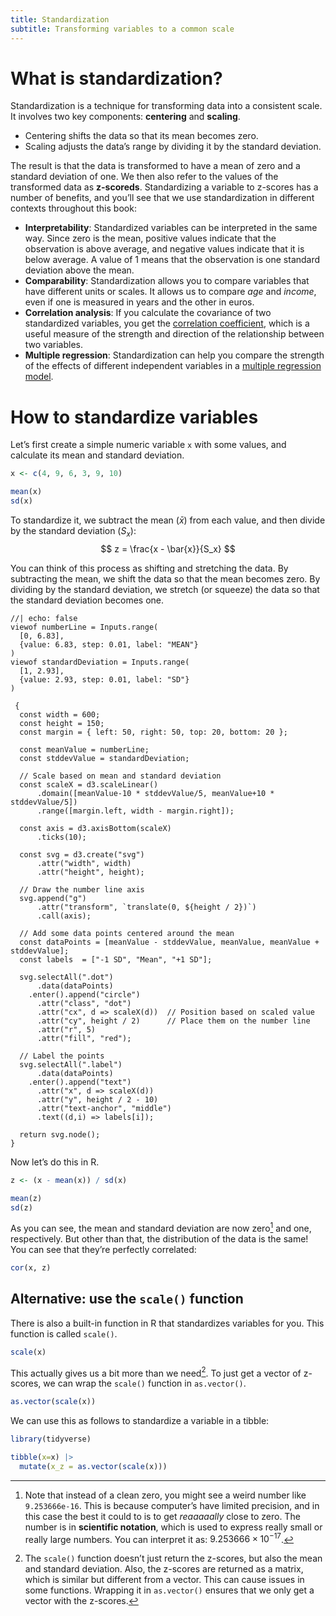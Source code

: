 ```yaml
---
title: Standardization
subtitle: Transforming variables to a common scale
---
```


# What is standardization?

Standardization is a technique for transforming data into a consistent scale. It involves two key components: **centering** and **scaling**.

* Centering shifts the data so that its mean becomes zero.
* Scaling adjusts the data's range by dividing it by the standard deviation.

The result is that the data is transformed to have a mean of zero and a standard deviation of one. 
We then also refer to the values of the transformed data as **z-scoreds**.
Standardizing a variable to z-scores has a number of benefits, and you'll see that we use standardization in different contexts throughout this book:

* **Interpretability**: Standardized variables can be interpreted in the same way. Since zero is the mean, positive values indicate that the observation is above average, and negative values indicate that it is below average. 
A value of 1 means that the observation is one standard deviation above the mean.
* **Comparability**: Standardization allows you to compare variables that have different units or scales. 
It allows us to compare *age* and *income*, even if one is measured in years and the other in euros.
* **Correlation analysis**: If you calculate the covariance of two standardized variables, you get the [correlation coefficient](../concepts/covariance-and-correlation.qmd), which is a useful measure of the strength and direction of the relationship between two variables.
* **Multiple regression**: Standardization can help you compare the strength of the effects of different independent variables in a [multiple regression model](../tests/linear-regression.qmd).


# How to standardize variables

Let's first create a simple numeric variable `x` with some values, and calculate its mean and standard deviation.

```r
x <- c(4, 9, 6, 3, 9, 10)

mean(x)
sd(x)
```

To standardize it, we subtract the mean ($\bar{x}$) from each value, and then divide by the standard deviation ($S_x$):
$$ z = \frac{x - \bar{x}}{S_x} $$

You can think of this process as shifting and stretching the data.
By subtracting the mean, we shift the data so that the mean becomes zero.
By dividing by the standard deviation, we stretch (or squeeze) the data so that the standard deviation becomes one.


```ojs
//| echo: false
viewof numberLine = Inputs.range(
  [0, 6.83], 
  {value: 6.83, step: 0.01, label: "MEAN"}
)
viewof standardDeviation = Inputs.range(
  [1, 2.93], 
  {value: 2.93, step: 0.01, label: "SD"}
)

 {
  const width = 600;
  const height = 150;
  const margin = { left: 50, right: 50, top: 20, bottom: 20 };
  
  const meanValue = numberLine;
  const stddevValue = standardDeviation;
  
  // Scale based on mean and standard deviation
  const scaleX = d3.scaleLinear()
      .domain([meanValue-10 * stddevValue/5, meanValue+10 * stddevValue/5])
      .range([margin.left, width - margin.right]);

  const axis = d3.axisBottom(scaleX)
      .ticks(10);

  const svg = d3.create("svg")
      .attr("width", width)
      .attr("height", height);

  // Draw the number line axis
  svg.append("g")
      .attr("transform", `translate(0, ${height / 2})`)
      .call(axis);
  
  // Add some data points centered around the mean
  const dataPoints = [meanValue - stddevValue, meanValue, meanValue + stddevValue];
  const labels  = ["-1 SD", "Mean", "+1 SD"];

  svg.selectAll(".dot")
      .data(dataPoints)
    .enter().append("circle")
      .attr("class", "dot")
      .attr("cx", d => scaleX(d))  // Position based on scaled value
      .attr("cy", height / 2)      // Place them on the number line
      .attr("r", 5)
      .attr("fill", "red");

  // Label the points
  svg.selectAll(".label")
      .data(dataPoints)
    .enter().append("text")
      .attr("x", d => scaleX(d))
      .attr("y", height / 2 - 10)
      .attr("text-anchor", "middle")
      .text((d,i) => labels[i]);

  return svg.node();
}
```

Now let's do this in R.

```r
z <- (x - mean(x)) / sd(x)

mean(z)
sd(z)
```


As you can see, the mean and standard deviation are now zero[^almostzero]
and one, respectively.
But other than that, the distribution of the data is the same!
You can see that they're perfectly correlated:

[^almostzero]: Note that instead of a clean zero, you might see a weird number like `9.253666e-16`. This is because computer's have limited precision, and in this case the best it could to is to get *reaaaaally* close to zero.
The number is in **scientific notation**, which is used to express really small or really large numbers. You can interpret it as: $9.253666 \times 10^{-17}$. 


```r
cor(x, z)
```


## Alternative: use the `scale()` function

There is also a built-in function in R that standardizes variables for you.
This function is called `scale()`.

```r
scale(x)
```

This actually gives us a bit more than we need[^asvector].
To just get a vector of z-scores, we can wrap the `scale()` function in `as.vector()`.

[^asvector]: The `scale()` function doesn't just return the z-scores, but also the mean and standard deviation. Also, the z-scores are returned as a matrix, which is similar but different from a vector. This can cause issues in some functions. Wrapping it in `as.vector()` ensures that we only get a vector with the z-scores.

```r
as.vector(scale(x))
```

We can use this as follows to standardize a variable in a tibble:

```r
library(tidyverse)

tibble(x=x) |>
  mutate(x_z = as.vector(scale(x)))
```